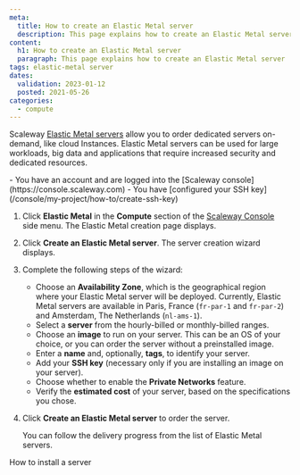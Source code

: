 ```yaml
---
meta:
  title: How to create an Elastic Metal server
  description: This page explains how to create an Elastic Metal server
content:
  h1: How to create an Elastic Metal server
  paragraph: This page explains how to create an Elastic Metal server
tags: elastic-metal server 
dates:
  validation: 2023-01-12
  posted: 2021-05-26
categories:
  - compute
---
```


Scaleway [Elastic Metal servers](https://www.scaleway.com/en/elastic-metal/) allow you to order dedicated servers on-demand, like cloud Instances. Elastic Metal servers can be used for large workloads, big data and applications that require increased security and dedicated resources.

<Macro id="iam-requirements" />

<Message type="requirement">
  - You have an account and are logged into the [Scaleway console](https://console.scaleway.com) 
  - You have [configured your SSH key](/console/my-project/how-to/create-ssh-key)
</Message>

1. Click **Elastic Metal** in the **Compute** section of the [Scaleway Console](https://console.scaleway.com) side menu. The Elastic Metal creation page displays.
2. Click **Create an Elastic Metal server**. The server creation wizard displays.
3. Complete the following steps of the wizard:
    - Choose an **Availability Zone**, which is the geographical region where your Elastic Metal server will be deployed.
      <Message type="note">
        Currently, Elastic Metal servers are available in Paris, France (`fr-par-1` and `fr-par-2`) and Amsterdam, The Netherlands (`nl-ams-1`).
      </Message>
    - Select a **server** from the hourly-billed or monthly-billed ranges.
    - Choose an **image** to run on your server. This can be an OS of your choice, or you can order the server without a preinstalled image.
    - Enter a **name** and, optionally, **tags**, to identify your server.
    - Add your **SSH key** (necessary only if you are installing an image on your server).
    - Choose whether to enable the **Private Networks** feature.
    - Verify the **estimated cost** of your server, based on the specifications you chose.
4. Click **Create an Elastic Metal server** to order the server.

    You can follow the delivery progress from the list of Elastic Metal servers.


<Navigation title="See Also">
  <NextButton to="/compute/elastic-metal/how-to/install-server/">How to install a server</NextButton>
</Navigation>
